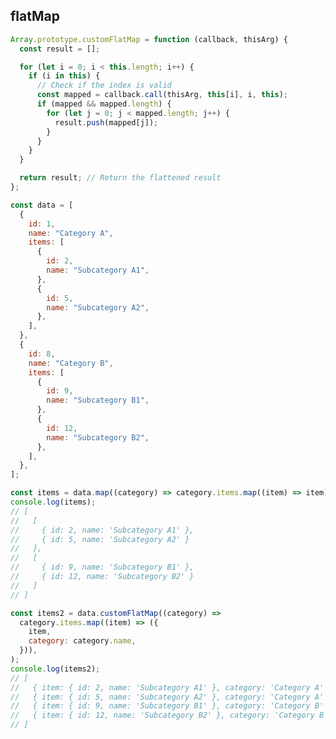 
## flatMap

```js
Array.prototype.customFlatMap = function (callback, thisArg) {
  const result = [];

  for (let i = 0; i < this.length; i++) {
    if (i in this) {
      // Check if the index is valid
      const mapped = callback.call(thisArg, this[i], i, this);
      if (mapped && mapped.length) {
        for (let j = 0; j < mapped.length; j++) {
          result.push(mapped[j]);
        }
      }
    }
  }

  return result; // Return the flattened result
};

const data = [
  {
    id: 1,
    name: "Category A",
    items: [
      {
        id: 2,
        name: "Subcategory A1",
      },
      {
        id: 5,
        name: "Subcategory A2",
      },
    ],
  },
  {
    id: 8,
    name: "Category B",
    items: [
      {
        id: 9,
        name: "Subcategory B1",
      },
      {
        id: 12,
        name: "Subcategory B2",
      },
    ],
  },
];

const items = data.map((category) => category.items.map((item) => item));
console.log(items);
// [
//   [
//     { id: 2, name: 'Subcategory A1' },
//     { id: 5, name: 'Subcategory A2' }
//   ],
//   [
//     { id: 9, name: 'Subcategory B1' },
//     { id: 12, name: 'Subcategory B2' }
//   ]
// ]

const items2 = data.customFlatMap((category) =>
  category.items.map((item) => ({
    item,
    category: category.name,
  })),
);
console.log(items2);
// [
//   { item: { id: 2, name: 'Subcategory A1' }, category: 'Category A' },
//   { item: { id: 5, name: 'Subcategory A2' }, category: 'Category A' },
//   { item: { id: 9, name: 'Subcategory B1' }, category: 'Category B' },
//   { item: { id: 12, name: 'Subcategory B2' }, category: 'Category B' }
// ]
```